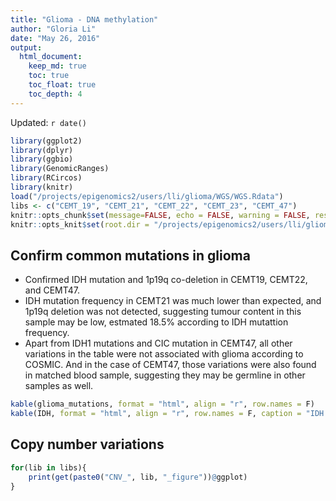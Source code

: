 ```yaml
---
title: "Glioma - DNA methylation"
author: "Gloria Li"
date: "May 26, 2016"
output: 
  html_document:
    keep_md: true
    toc: true
    toc_float: true
    toc_depth: 4
---
```


Updated: `r date()`

```r
library(ggplot2)
library(dplyr)
library(ggbio)
library(GenomicRanges)
library(RCircos)
library(knitr)
load("/projects/epigenomics2/users/lli/glioma/WGS/WGS.Rdata")
libs <- c("CEMT_19", "CEMT_21", "CEMT_22", "CEMT_23", "CEMT_47")
knitr::opts_chunk$set(message=FALSE, echo = FALSE, warning = FALSE, results = FALSE, fig.height = 6, fig.width = 6) 
knitr::opts_knit$set(root.dir = "/projects/epigenomics2/users/lli/glioma/WGS/")
```

## Confirm common mutations in glioma
* Confirmed IDH mutation and 1p19q co-deletion in CEMT19, CEMT22, and CEMT47.     
* IDH mutation frequency in CEMT21 was much lower than expected, and 1p19q deletion was not detected, suggesting tumour content in this sample may be low, estmated 18.5% according to IDH mutattion frequency.   
* Apart from IDH1 mutations and CIC mutation in CEMT47, all other variations in the table were not associated with glioma according to COSMIC. And in the case of CEMT47, those variations were also found in matched blood sample, suggesting they may be germline in other samples as well.    

```r
kable(glioma_mutations, format = "html", align = "r", row.names = F)
kable(IDH, format = "html", align = "r", row.names = F, caption = "IDH mutation frequency")
```

## Copy number variations

```r
for(lib in libs){
	print(get(paste0("CNV_", lib, "_figure"))@ggplot)
}
```


